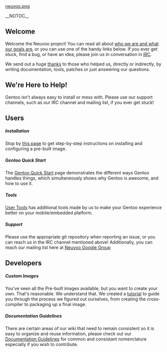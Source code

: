 [[neuvoo.png]]

__NOTOC__

== Welcome ==

Welcome the Neuvoo project! You can read all about [[About Us|who we are and what our goals are]], or you can use one of the handy links below. If you ever get stuck, 
find a bug, or have an idea, please join us in conversation in [http://neuvoo.org:9090/?channels=neuvoo IRC].

We send out a huge [[Thanks|thanks]] to those who helped us, directly or indirectly, by writing documentation, tools, patches or just answering our questions.

== We're Here to Help! ==

Gentoo isn't always easy to install or mess with. Please use our support channels, such as our IRC channel and mailing list, if you ever get stuck!

== Users ==

===== Installation =====

Stop by [[Installation|this page]] to get step-by-step instructions on installing and configuring a pre-built image.

===== Gentoo Quick Start =====

The [[Gentoo QuickStart|Gentoo Quick Start]] page demonstrates the different ways Gentoo handles things, which simultaneously shows why Gentoo is awesome, and how to use it.

===== Tools =====

[[User Tools]] has additional tools made by us to make your Gentoo experience better on your mobile/embedded platform.

===== Support =====

Please use the appropriate git repository when reporting an issue, or you can reach us in the IRC channel mentioned above!  Additionally, you can reach our mailing list here at [http://groups.google.com/group/neuvoo Neuvoo Google Group]

== Developers ==

===== Custom Images =====

You've seen all the Pre-built images available, but you want to create your own. That's reasonable. We understand that. We created a [[Custom Image|tutorial]] to guide you through the process we figured out ourselves, from creating the cross-compiler to packaging up a final image.

===== Documentation Guidelines =====

There are certain areas of our wiki that need to remain consistent so it is easy to organize and reuse information, please check out our [[Documentation Guidelines]] for common and consistant nomenclature especially if you wish to contribute.
